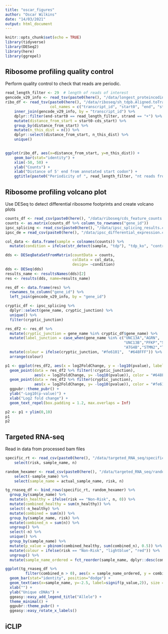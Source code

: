 ```yaml
---
title: "oscar_figures"
author: "Oscar Wilkins"
date: "14/03/2021"
output: html_document
---
```


```r
knitr::opts_chunk$set(echo = TRUE)
library(tidyverse)
library(DESeq2)
library(here)
library(ggrepel)
```

## Ribosome profiling quality control

Perform quality control to check that reads are periodic.

```r
read_length_filter <- 29  # length of reads of interest
gencode_v29_info <- read_tsv(paste0(here(), "/data/longest_proteincoding_transcript_hs_details.txt"))
ribo_df <- read_tsv(paste0(here(), "/data/riboseq/sh_tdpb.Aligned.toTranscriptome.out.bam.bed.gz"), 
                    col_names = c("transcript_id", "start0", "end", "strand")) %>%
    inner_join(gencode_v29_info, by = "transcript_id") %>%
    dplyr::filter(end-start0 == read_length_filter, strand == "+") %>%
    mutate(distance_from_start = start0-cds_start) %>%
    group_by(distance_from_start) %>%
    mutate(n_this_dist = n()) %>%
    dplyr::select(distance_from_start, n_this_dist) %>%
    unique()
    
```

```r
ggplot(ribo_df, aes(x=distance_from_start, y=n_this_dist)) +
    geom_bar(stat="identity") +
    xlim(-50, 50) +
    ylab("Counts") + 
    xlab("Distance of 5' end from annotated start codon") +
    ggtitle(paste0("Periodicity of ", read_length_filter, "nt reads from TDP-43 KD replicate B"))
```

## Ribosome profiling volcano plot

Use DESeq to detect differential ribosome footprints and create volcano plots

```r
counts_df <- read_csv(paste0(here(), "/data/riboseq/cds_feature_counts.csv"))
counts <- as.matrix(counts_df %>% column_to_rownames("gene_id"))
ipsc_splicing <- read_csv(paste0(here(), "/data/ipsc_splicing_results.csv"))
ipsc_de = read_csv(paste0(here(), "/data/ipsc_differential_expression.csv"))

col_data <- data.frame(sample = colnames(counts)) %>%
  mutate(condition = ifelse(str_detect(sample, "tdp"), "tdp_ko", "control"))

dds <- DESeqDataSetFromMatrix(countData = counts,
                              colData = col_data,
                              design= ~condition)
dds <- DESeq(dds)
results_name <- resultsNames(dds)[2]
res <- results(dds, name=results_name)

res_df <- data.frame(res) %>%
  rownames_to_column("gene_id") %>%
  left_join(gencode_v29_info, by = "gene_id")

cryptic_df <- ipsc_splicing %>%
  dplyr::select(gene_name, cryptic_junction) %>%
  unique() %>%
  filter(cryptic_junction)

res_df2 <- res_df %>%
  mutate(cryptic_junction = gene_name %in% cryptic_df$gene_name) %>%
  mutate(label_junction = case_when(gene_name %in% c("UNC13A","AGRN",
                                                     "UNC13B","PFKP","SETD5",
                                                     "ATG4B","STMN2","TARDBP") ~ gene_name)) %>%
  mutate(colour = ifelse(cryptic_junction, "#fe6101",  "#648FFF")) %>%
  arrange(colour)
```
   
```r
p1 <- ggplot(res_df2, aes(x = log2FoldChange, y = -log10(pvalue), label = label_junction)) +
  geom_point(data = res_df2 %>% filter(!cryptic_junction),
             aes(x = log2FoldChange, y= -log10(pvalue)), color = "#648FFF") +
  geom_point(data = res_df2 %>% filter(cryptic_junction),
             aes(x = log2FoldChange, y= -log10(pvalue)), color = "#fe6101") +
  ggpubr::theme_pubr() +
  ylab("-Log10(p-value)") +
  xlab("Log2 fold change") +
  geom_text_repel(box.padding = 1.2, max.overlaps = Inf)

p2 <- p1 + ylim(0,10)
p1
p2
```

## Targeted RNA-seq

Read in data from processed bam files

```r
specific_rt <- read_csv(paste0(here(), "/data/targeted_RNA_seq/specific_RT_primer/for_plot.csv")) %>%
    select(risk, sample_name, n)

random_hexamer <- read_csv(paste0(here(), "/data/targeted_RNA_seq/random_hexamer/values_for_plot.csv")) %>%
    select(-sample_name) %>%
    select(sample_name = actual_sample_name, risk, n)

tg_rnaseq_df <- bind_rows(specific_rt, random_hexamer) %>%
  group_by(sample_name) %>%
  mutate(n_healthy = ifelse(risk == "Non-Risk", n, 0)) %>%
  mutate(combined_healthy = sum(n_healthy)) %>%
  select(-n_healthy) %>%
  mutate(combined = sum(n)) %>%
  group_by(sample_name, risk) %>%
  mutate(combined_n = sum(n)) %>%
  ungroup() %>%
  select(-n) %>%
  unique() %>%
  group_by(sample_name) %>%
  mutate(p_value = pbinom(combined_healthy, sum(combined_n), 0.5)) %>%  # single-tailed bionomial test
  mutate(colour = ifelse(risk == "Non-Risk", "lightblue", "red")) %>%
  ungroup() %>%
  mutate(sample_name_ordered = fct_reorder(sample_name, dplyr::desc(combined_n)))

ggplot(tg_rnaseq_df %>%
         filter(combined_n > 0), aes(x = sample_name_ordered, y = combined_n, fill = risk)) +
  geom_bar(stat="identity", position="dodge") +
  geom_text(aes(x=sample_name, y=-2.5, label=signif(p_value,2)), size = 3.5) +
  xlab("") +
  ylab("Unique cDNAs") +
  ggeasy::easy_add_legend_title("Allele") +
  theme_minimal() +
  ggpubr::theme_pubr() +
  ggeasy::easy_rotate_x_labels()
```

## iCLIP

##
